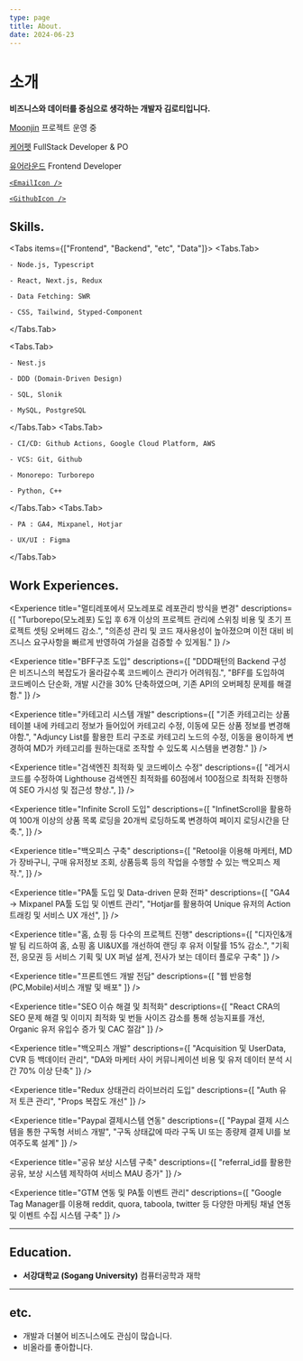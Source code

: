 ```yaml
---
type: page
title: About.
date: 2024-06-23
---
```



# 소개
**비즈니스와 데이터를 중심으로 생각하는 개발자 김로티입니다.**

[Moonjin](https://moonjin-landing.vercel.app/) 프로젝트 운영 중<br/>

[케어펫](https://www.carepet.io) FullStack Developer & PO<br />

[유어라운드](https://www.carepet.io)  Frontend Developer<br />

[//]: # (`tldr`, `@pgkit` 프로젝트 메인테이너입니다.)

<p className="mt-1 flex gap-1.5">

  <a href="mailto:kimrotti@gmail.com">

    <EmailIcon />

  </a>

  <a href="https://github.com/KIMROTTI">

    <GithubIcon />

  </a>

</p>


## Skills.

<Tabs items={["Frontend", "Backend", "etc", "Data"]}>
  <Tabs.Tab>

    - Node.js, Typescript

    - React, Next.js, Redux

    - Data Fetching: SWR

    - CSS, Tailwind, Styped-Component

  </Tabs.Tab>

  <Tabs.Tab>

    - Nest.js

    - DDD (Domain-Driven Design)

    - SQL, Slonik

    - MySQL, PostgreSQL


  </Tabs.Tab>
  <Tabs.Tab>

    - CI/CD: Github Actions, Google Cloud Platform, AWS

    - VCS: Git, Github

    - Monorepo: Turborepo

    - Python, C++

  </Tabs.Tab>
  <Tabs.Tab>

    - PA : GA4, Mixpanel, Hotjar

    - UX/UI : Figma

  </Tabs.Tab>
</Tabs>


## Work Experiences.

<Career
  company="케어펫 커머스"
  href="https://www.carepet.io"
  position="FullStack"
  period="2023.11 - 2024.09"
/>

<Experience
  title="멀티레포에서 모노레포로 레포관리 방식을 변경"
  descriptions={[
    "Turborepo(모노레포) 도입 후 6개 이상의 프로젝트 관리에 스위칭 비용 및 초기 프로젝트 셋팅 오버헤드 감소.",
    "의존성 관리 및 코드 재사용성이 높아졌으며 이전 대비 비즈니스 요구사항을 빠르게 반영하여 가설을 검증할 수 있게됨."
  ]}
/>

<Experience
  title="BFF구조 도입"
  descriptions={[
    "DDD패턴의 Backend 구성은 비즈니스의 복잡도가 올라갈수록 코드베이스 관리가 어려워짐.",
    "BFF를 도입하여 코드베이스 단순화, 개발 시간을 30% 단축하였으며, 기존 API의 오버페칭 문제를 해결함."
  ]}
/>

<Experience
  title="카테고리 시스템 개발"
  descriptions={[
    "기존 카테고리는 상품테이블 내에 카테고리 정보가 들어있어 카테고리 수정, 이동에 모든 상품 정보를 변경해야함.",
    "Adjuncy List를 활용한 트리 구조로 카테고리 노드의 수정, 이동을 용이하게 변경하여 MD가 카테고리를 원하는대로 조작할 수 있도록 시스템을 변경함."
  ]}
/>

<Experience
  title="검색엔진 최적화 및 코드베이스 수정"
  descriptions={[
    "레거시 코드를 수정하여 Lighthouse 검색엔진 최적화를 60점에서 100점으로 최적화 진행하여 SEO 가시성 및 접근성 향상.",
  ]}
/>

<Experience
  title="Infinite Scroll 도입"
  descriptions={[
    "InfinetScroll을 활용하여 100개 이상의 상품 목록 로딩을 20개씩 로딩하도록 변경하여 페이지 로딩시간을 단축.",
  ]}
/>

<Experience
  title="백오피스 구축"
  descriptions={[
    "Retool을 이용해 마케터, MD가 장바구니, 구매 유저정보 조회, 상품등록 등의 작업을 수행할 수 있는 백오피스 제작.",
  ]}
/>

<Career
  company="케어펫 커머스"
  href="https://www.carepet.io"
  position="PO"
  period="2023.11 - 2024.09"
/>

<Experience
  title="PA툴 도입 및 Data-driven 문화 전파"
  descriptions={[
    "GA4 → Mixpanel PA툴 도입 및 이벤트 관리",
    "Hotjar를 활용하여 Unique 유저의 Action 트래킹 및 서비스 UX 개선",
  ]}
/>

<Experience
  title="홈, 쇼핑 등 다수의 프로젝트 진행"
  descriptions={[
    "디자인&개발 팀 리드하여 홈, 쇼핑 홈 UI&UX를 개선하여 랜딩 후 유저 이탈률 15% 감소.",
    "기획전, 응모권 등 서비스 기획 및 UX 퍼널 설계, 전사가 보는 데이터 플로우 구축"
  ]}
/>

<Career
  company="유어라운드"
  href="https://www.candypay.co.kr"
  position="FE Developer"
  period="2023.01 - 2023.10"
/>

<Experience
  title="프론트엔드 개발 전담"
  descriptions={[
    "웹 반응형(PC,Mobile)서비스 개발 및 배포"
  ]}
/>

<Experience
  title="SEO 이슈 해결 및 최적화"
  descriptions={[
    "React CRA의 SEO 문제 해결 및 이미지 최적화 및 번들 사이즈 감소를 통해 성능지표를 개선, Organic 유저 유입수 증가 및 CAC 절감"
  ]}
/>

<Experience
  title="백오피스 개발"
  descriptions={[
    "Acquisition 및 UserData, CVR 등 백데이터 관리",
    "DA와 마케터 사이 커뮤니케이션 비용 및 유저 데이터 분석 시간 70% 이상 단축"
  ]}
/>

<Experience
  title="Redux 상태관리 라이브러리 도입"
  descriptions={[
    "Auth 유저 토큰 관리",
    "Props 복잡도 개선"
  ]}
/>

<Experience
  title="Paypal 결제시스템 연동"
  descriptions={[
    "Paypal 결제 시스템을 통한 구독형 서비스 개발",
    "구독 상태값에 따라 구독 UI 또는 종량제 결제 UI를 보여주도록 설계"
  ]}
/>

<Experience
  title="공유 보상 시스템 구축"
  descriptions={[
    "referral_id를 활용한 공유, 보상 시스템 제작하여 서비스 MAU 증가"
  ]}
/>

<Experience
  title="GTM 연동 및 PA툴 이벤트 관리"
  descriptions={[
    "Google Tag Manager를 이용해 reddit, quora, taboola, twitter 등 다양한 마케팅 채널 연동 및 이벤트 수집 시스템 구축"
  ]}
/>

---

## Education.
- **서강대학교 (Sogang University)** 컴퓨터공학과 재학

---

## etc.
- 개발과 더불어 비즈니스에도 관심이 많습니다.
- 비올라를 좋아합니다.
